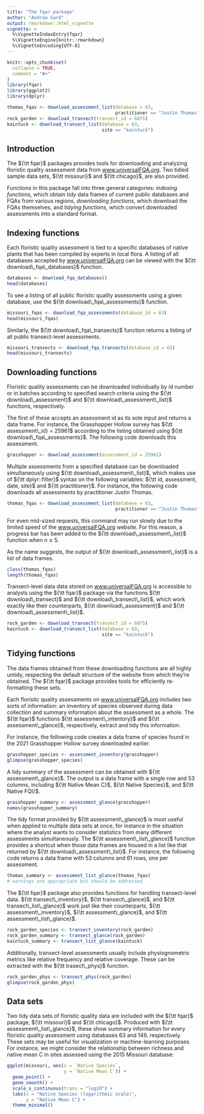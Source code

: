 ```yaml
---
title: "The fqar package"
author: "Andrew Gard"
output: rmarkdown::html_vignette
vignette: >
  %\VignetteIndexEntry{fqar}
  %\VignetteEngine{knitr::rmarkdown}
  %\VignetteEncoding{UTF-8}
---
```


```r
knitr::opts_chunk$set(
  collapse = TRUE,
  comment = "#>"
)
library(fqar)
library(ggplot2)
library(dplyr)

thomas_fqas <- download_assessment_list(database = 63,
                                        practitioner == "Justin Thomas")
rock_garden <- download_transect(transect_id = 6875)
kaintuck <- download_transect_list(database = 63,
                                   site == "kaintuck")
```

## Introduction

The ${\tt fqar}$ packages provides tools for downloading and analyzing floristic quality assessment data from [www.universalFQA.org](www.universalFQA.org). Two tidied sample data sets, ${\tt missouri}$ and ${\tt chicago}$, are also provided.

Functions in this package fall into three general categories: _indexing functions_, which obtain tidy data frames of current public databases and FQAs from various regions, _downloading functions_, which download the FQAs themselves, and _tidying functions_, which convert downloaded assessments into a standard format.

## Indexing functions

Each floristic quality assessment is tied to a specific databases of native plants that has been compiled by experts in local flora. A listing of all databases accepted by [www.universalFQA.org](www.universalFQA.org) can be viewed with the ${\tt download\_fqa\_databases}$ function.

```r
databases <- download_fqa_databases()
head(databases)
```

To see a listing of all public floristic quality assessments using a given database, use the ${\tt download\_fqa\_assessments}$ function.

```r
missouri_fqas <- download_fqa_assessments(database_id = 63)
head(missouri_fqas)
```

Similarly, the ${\tt download\_fqa\_transects}$ function returns a listing of all public transect-level assessments.  

```r
missouri_transects <- download_fqa_transects(database_id = 63)
head(missouri_transects)
```

## Downloading functions

Floristic quality assessments can be downloaded individually by id number or in batches according to specified search criteria using the ${\tt download\_assessment}$ and ${\tt download\_assessment\_list}$ functions, respectively. 

The first of these accepts an assessment id as its sole input and returns a data frame. For instance, the Grasshopper Hollow survey has ${\tt assessment\_id} = 25961$ according to the listing obtained using ${\tt download\_fqa\_assessments}$. The following code downloads this assessment.

```r
grasshopper <- download_assessment(assessment_id = 25961)
```

Multiple assessments from a specified database can be downloaded simultaneously using ${\tt download\_assessment\_list}$, which makes use of ${\tt dplyr::filter}$ syntax on the following variables: ${\tt id, assessment, date, site}$ and ${\tt practitioner}$. For instance, the following code downloads all assessments by practitioner Justin Thomas.

```r
thomas_fqas <- download_assessment_list(database = 63,
                                        practitioner == "Justin Thomas")
```

For even mid-sized requests, this command may run slowly due to the limited speed of the [www.universalFQA.org](www.universalFQA.org) website. For this reason, a progress bar has been added to the ${\tt download\_assessment\_list}$ function when $n\ge 5$. 

As the name suggests, the output of ${\tt download\_assessment\_list}$ is a list of data frames. 

```r
class(thomas_fqas)
length(thomas_fqas)
```

Transect-level data data stored on [www.universalFQA.org](www.universalFQA.org) is accessible to analysts using the ${\tt fqar}$ package via the functions ${\tt download\_transect}$ and ${\tt download\_transect\_list}$, which work exactly like their counterparts, ${\tt download\_assessment}$ and ${\tt download\_assessment\_list}$.

```r
rock_garden <- download_transect(transect_id = 6875)
kaintuck <- download_transect_list(database = 63,
                                   site == "kaintuck")
```

## Tidying functions

The data frames obtained from these downloading functions are all highly untidy, respecting the default structure of the website from which they're obtained. The ${\tt fqar}$ package provides tools for efficiently re-formatting these sets.

Each floristic quality assessments on [www.universalFQA.org](www.universalFQA.org) includes two sorts of information: an inventory of species observed during data collection and summary information about the assessment as a whole. The ${\tt fqar}$ functions ${\tt assessment\_intentory}$ and ${\tt assessment\_glance}$, respectively, extract and tidy this information.

For instance, the following code creates a data frame of species found in the 2021 Grasshopper Hollow survey downloaded earlier.

```r
grasshopper_species <- assessment_inventory(grasshopper)
glimpse(grasshopper_species)
```

A tidy summary of the assessment can be obtained with ${\tt assessment\_glance}$. The output is a data frame with a single row and 53 columns, including ${\tt Native Mean C}$,  ${\tt Native Species}$, and ${\tt Native FQI}$.

```r
grasshopper_summary <- assessment_glance(grasshopper)
names(grasshopper_summary)
```

The tidy format provided by ${\tt assessment\_glance}$ is most useful when applied to multiple data sets at once, for instance in the situation where the analyst wants to consider statistics from many different assessments simultaneously. The ${\tt assessment\_list\_glance}$ function provides a shortcut when those data frames are housed in a list like that returned by ${\tt download\_assessment\_list}$. For instance, the following code returns a data frame with 53 columns and 61 rows, one per assessment.

```r
thomas_summary <- assessment_list_glance(thomas_fqas)
# warnings are appropriate but should be addressed
```

The ${\tt fqar}$ package also provides functions for handling transect-level data. ${\tt transect\_inventory}$, ${\tt transect\_glance}$, and ${\tt transect\_list\_glance}$ work just like their counterparts, ${\tt assessment\_inventory}$, ${\tt assessment\_glance}$, and ${\tt assessment\_list\_glance}$.

```r
rock_garden_species <- transect_inventory(rock_garden)
rock_garden_summary <- transect_glance(rock_garden)
kaintuck_summary <- transect_list_glance(kaintuck)
```

Additionally, transect-level assessments usually include physiognometric metrics like relative frequency and relative coverage. These can be extracted with the ${\tt trasect\_phys}$ function.

```r
rock_garden_phys <- transect_phys(rock_garden)
glimpse(rock_garden_phys)
```

## Data sets

Two tidy data sets of floristic quality data are included with the ${\tt fqar}$ package, ${\tt missouri}$ and ${\tt chicago}$. Produced with ${\tt assessment\_list\_glance}$, these show summary information for every floristic quality assessment using databases 63 and 149, respectively. These sets may be useful for visualization or machine-learning purposes. For instance, we might consider the relationship between richness and native mean C in sites assessed using the 2015 Missouri database:

```r
ggplot(missouri, aes(x = `Native Species`, 
                     y = `Native Mean C`)) +
  geom_point() +
  geom_smooth() +
  scale_x_continuous(trans = "log10") +
  labs(x = "Native Species (logarithmic scale)",
       y = "Native Mean C") +
  theme_minimal()
```

